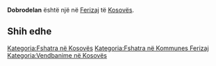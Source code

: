 {{Fshat në 
 | Emri                = Dobrodelan
 | EmriAlt                = 
 | NAME_SHORT_FORM=      
 | NAME_GENERIC=      
 | NAME_SORT_NAME_RO=      DOBRODELAN
 | FULL_NAME_RO = Dobrodelan
 | FULL_NAME_ND_RO=Dobrodelan
 | SORT_NAME_RG=DOBRODELAN
 | FULL_NAME_RG=Dobrodelan
 | FULL_NAME_ND_RG=Dobrodelan
 | SRP_NAME_SHORT_FORM=      
 | SRP_NAME_GENERIC=      
 | SRP_NAME_SORT_NAME_RO=      
 | SRP_FULL_NAME_RO = 
 | SRP_FULL_NAME_ND_RO=
 | SRP_SORT_NAME_RG=
 | SRP_FULL_NAME_RG=
 | SRP_FULL_NAME_ND_RG=
 | Emri (Rasa dhanore) = 
 | Figura              = 
 | Shteti              = Kosovo
 | Komuna              = Ferizaj
 | Kodi postar         = 
 | Sipërfaqja          = 

 | Popullsia           = 

 | Regj. i popullsisë  = 
 | Dend. e popullsisë  = 
 | Faqja zyrtare       = 
 <!--- Koordinatat ----> 
 | Gjerësia            = 42.385833
 | Gjatësia            = 20.748056
 | Lartësia            = 
}}
'''Dobrodelan''' është një [[]] në [[Ferizaj]] të [[Kosovës]].

<!-- == Gjeografia == -->
<!-- == Historia == -->
<!-- == Demografia == -->
== Shih edhe ==
{{Komuna Ferizaj}}
{{Kosovo-Administrata-Cung}}

[[Kategoria:Fshatra në Kosovës]]
[[Kategoria:Fshatra në Kommunes Ferizaj]]
[[Kategoria:Vendbanime në Kosovës]]